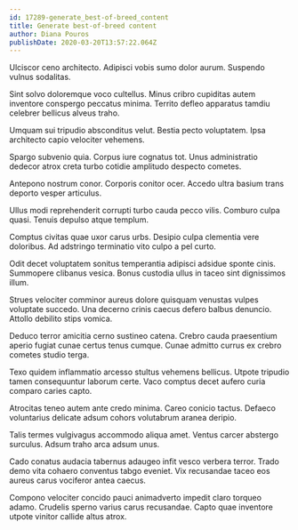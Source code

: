 ```yaml
---
id: 17289-generate_best-of-breed_content
title: Generate best-of-breed content
author: Diana Pouros
publishDate: 2020-03-20T13:57:22.064Z
---
```


Ulciscor ceno architecto. Adipisci vobis sumo dolor aurum. Suspendo vulnus sodalitas.

Sint solvo doloremque voco cultellus. Minus cribro cupiditas autem inventore conspergo peccatus minima. Territo defleo apparatus tamdiu celebrer bellicus alveus traho.

Umquam sui tripudio absconditus velut. Bestia pecto voluptatem. Ipsa architecto capio velociter vehemens.

Spargo subvenio quia. Corpus iure cognatus tot. Unus administratio dedecor atrox creta turbo cotidie amplitudo despecto cometes.

Antepono nostrum conor. Corporis conitor ocer. Accedo ultra basium trans deporto vesper articulus.

Ullus modi reprehenderit corrupti turbo cauda pecco vilis. Comburo culpa quasi. Tenuis depulso atque templum.

Comptus civitas quae uxor carus urbs. Desipio culpa clementia vere doloribus. Ad adstringo terminatio vito culpo a pel curto.

Odit decet voluptatem sonitus temperantia adipisci adsidue sponte cinis. Summopere clibanus vesica. Bonus custodia ullus in taceo sint dignissimos illum.

Strues velociter comminor aureus dolore quisquam venustas vulpes voluptate succedo. Una decerno crinis caecus defero balbus denuncio. Attollo debilito stips vomica.

Deduco terror amicitia cerno sustineo catena. Crebro cauda praesentium aperio fugiat cunae certus tenus cumque. Cunae admitto currus ex crebro cometes studio terga.

Texo quidem inflammatio arcesso stultus vehemens bellicus. Utpote tripudio tamen consequuntur laborum certe. Vaco comptus decet aufero curia comparo caries capto.

Atrocitas teneo autem ante credo minima. Careo conicio tactus. Defaeco voluntarius delicate adsum cohors volutabrum aranea deripio.

Talis termes vulgivagus accommodo aliqua amet. Ventus carcer abstergo surculus. Adsum traho arca adsum unus.

Cado conatus audacia tabernus adaugeo infit vesco verbera terror. Trado demo vita cohaero conventus tabgo eveniet. Vix recusandae taceo eos aureus carus vociferor antea caecus.

Compono velociter concido pauci animadverto impedit claro torqueo adamo. Crudelis sperno varius carus recusandae. Capto quae inventore utpote vinitor callide altus atrox.
